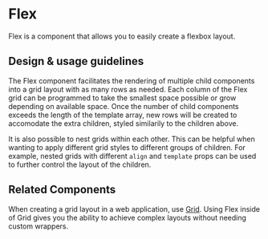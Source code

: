 
<Meta title="Components/Layouts and Structure/Flex/Docs" component={Flex} />

# Flex

Flex is a component that allows you to easily create a flexbox layout.

## Design & usage guidelines

The Flex component facilitates the rendering of multiple child components into a
grid layout with as many rows as needed. Each column of the Flex grid can be
programmed to take the smallest space possible or grow depending on available
space. Once the number of child components exceeds the length of the template
array, new rows will be created to accomodate the extra children, styled
similarily to the children above.

It is also possible to nest grids within each other. This can be helpful when
wanting to apply different grid styles to different groups of children. For
example, nested grids with different `align` and `template` props can be used to
further control the layout of the children.

## Related Components

When creating a grid layout in a web application, use
[Grid](../?path=/docs/components-layouts-and-structure-grid-docs--page). Using
Flex inside of Grid gives you the ability to achieve complex layouts without
needing custom wrappers.
